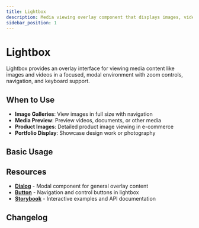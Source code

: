 ```yaml
---
title: Lightbox
description: Media viewing overlay component that displays images, videos, and other content in a modal interface with zoom and navigation controls
sidebar_position: 1
---
```



# Lightbox

Lightbox provides an overlay interface for viewing media content like images and videos in a focused, modal environment with zoom controls, navigation, and keyboard support.

<TocLinks />

## When to Use

- **Image Galleries**: View images in full size with navigation
- **Media Preview**: Preview videos, documents, or other media
- **Product Images**: Detailed product image viewing in e-commerce
- **Portfolio Display**: Showcase design work or photography

## Basic Usage

<ComponentShowcase
  title="Basic Lightbox"
  description="Click the image to open it in a lightbox overlay."
  code="basic-lightbox.html"
/>

## Resources

- **[Dialog](/docs/components/dialog)** - Modal component for general overlay content
- **[Button](/docs/components/button)** - Navigation and control buttons in lightbox
- **[Storybook](https://elevate-core-ui.inform-cloud.io/?path=/docs/components-lightbox)** - Interactive examples and API documentation

## Changelog

<ComponentChangelog component="elvt-lightbox" />